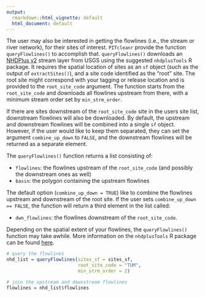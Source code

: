 ```yaml
---
output:
  rmarkdown::html_vignette: default
  html_document: default
---
```


The user may also be interested in getting the flowlines (i.e., the stream or river network), for their sites of interest. `PITcleanr` provide the function `queryFlowlines()` to accomplish that. `queryFlowlines()` downloads an [NHDPlus v2](https://www.epa.gov/waterdata/nhdplus-national-hydrography-dataset-plus) stream layer from USGS using the suggested `nhdplusTools` R package. It requires the spatial location of sites as an `sf` object (such as the output of `extractSites()`), and a site code identified as the "root" site. The root site might correspond with your tagging or release location and is provided to the `root_site_code` argument. The function starts from the `root_site_code` and downloads all flowlines upstream from there, with a minimum stream order set by `min_strm_order`. 

If there are sites downstream of the `root_site_code` site in the users site list, downstream flowlines will also be downloaded. By default, the upstream and downstream flowlines will be combined into a single `sf` object. However, if the user would like to keep them separated, they can set the argument `combine_up_down` to `FALSE`, and the downstream flowlines will be returned as a separate element.

The `queryFlowlines()` function returns a list consisting of:

* `flowlines`: the flowlines upstream of the `root_site_code` (and possibly the downstream ones as well)
* `basin`: the polygon containing the upstream flowlines

The default option (`combine_up_down = TRUE`) like to combine the flowlines upstream and downstream of the root site. If the user sets `combine_up_down == FALSE`, the function will return a third element in the list called:

* `dwn_flowlines`: the flowlines downstream of the `root_site_code`.

Depending on the spatial extent of your flowlines, the `queryFlowlines()` function may take awhile. More information on the `nhdplusTools` R package can be found [here](https://cran.r-project.org/web/packages/nhdplusTools/index.html).

```r
# query the flowlines
nhd_list = queryFlowlines(sites_sf = sites_sf,
                          root_site_code = "TUM",
                          min_strm_order = 2)

# join the upstream and downstream flowlines
flowlines = nhd_list$flowlines

```

